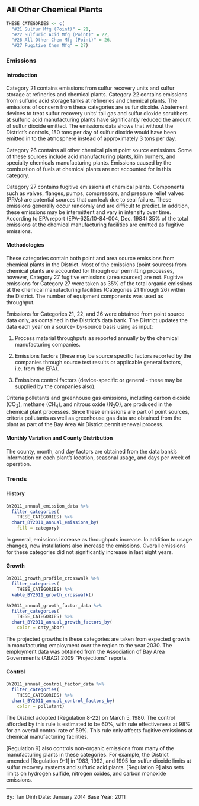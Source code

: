 ## All Other Chemical Plants {#chem-fac-other}

```r
THESE_CATEGORIES <- c(
  "#21 Sulfur Mfg (Point)" = 21,
  "#22 Sulfuric Acid Mfg (Point)" = 22,
  "#26 All Other Chem Mfg (Point)" = 26,
  "#27 Fugitive Chem Mfg" = 27)
```

### Emissions

#### Introduction {-}

Category 21 contains emissions from sulfur recovery units and sulfur storage at refineries and chemical plants. Category 22 contains emissions from sulfuric acid storage tanks at refineries and chemical plants. The emissions of concern from these categories are sulfur dioxide. Abatement devices to treat sulfur recovery units' tail gas and sulfur dioxide scrubbers at sulfuric acid manufacturing plants have significantly reduced the amount of sulfur dioxide emitted. The emissions data shows that without the District’s controls, 150 tons per day of sulfur dioxide would have been emitted in to the atmosphere instead of approximately 3 tons per day.

Category 26 contains all other chemical plant point source emissions. Some of these sources include acid manufacturing plants, kiln burners, and specialty chemicals manufacturing plants. Emissions caused by the combustion of fuels at chemical plants are not accounted for in this category.

Category 27 contains fugitive emissions at chemical plants. Components such as valves, flanges, pumps, compressors, and pressure relief valves (PRVs) are potential sources that can leak due to seal failure. These emissions generally occur randomly and are difficult to predict. In addition, these emissions may be intermittent and vary in intensity over time. According to EPA report (EPA-625/10-84-004, Dec. 1984) 35% of the total emissions at the chemical manufacturing facilities are emitted as fugitive emissions.

#### Methodologies {-}

These categories contain both point and area source emissions from chemical plants in the District. Most of the emissions (point sources) from chemical plants are accounted for through our permitting processes, however, Category 27 fugitive emissions (area sources) are not. Fugitive emissions for Category 27 were taken as 35% of the total organic emissions at the chemical manufacturing facilities (Categories 21 through 26) within the District. The number of equipment components was used as throughput.

Emissions for Categories 21, 22, and 26 were obtained from point source data only, as contained in the District's data bank. The District updates the data each year on a source- by-source basis using as input:

1. Process material throughputs as reported annually by the chemical manufacturing companies.

2. Emissions factors (these may be source specific factors reported by the companies through source test results or applicable general factors, i.e. from the EPA).

3. Emissions control factors (device-specific or general - these may be supplied by the companies also).

Criteria pollutants and greenhouse gas emissions, including carbon dioxide (CO~2~), methane (CH~4~), and nitrous oxide (N~2~O), are produced in the chemical plant processes. Since these emissions are part of point sources, criteria pollutants as well as greenhouse gas data are obtained from the plant as part of the Bay Area Air District permit renewal process.

#### Monthly Variation and County Distribution {-}

The county, month, and day factors are obtained from the data bank's information on each plant's location, seasonal usage, and days per week of operation.

### Trends

#### History {-}

```r
BY2011_annual_emission_data %>%
  filter_categories(
    THESE_CATEGORIES) %>%
  chart_BY2011_annual_emissions_by(
    fill = category)
```

In general, emissions increase as throughputs increase. In addition to usage changes, new installations also increase the emissions. Overall emissions for these categories did not significantly increase in last eight years.

#### Growth {-}

```r
BY2011_growth_profile_crosswalk %>%
  filter_categories(
    THESE_CATEGORIES) %>%
  kable_BY2011_growth_crosswalk()
```

```r
BY2011_annual_growth_factor_data %>%
  filter_categories(
    THESE_CATEGORIES) %>%
  chart_BY2011_annual_growth_factors_by(
    color = cnty_abbr)
```

The projected growths in these categories are taken from expected growth in manufacturing employment over the region to the year 2030. The employment data was obtained from the Association of Bay Area Government's (ABAG) 2009 "Projections" reports.

#### Control {#chem-fac-other-control -}

```r
BY2011_annual_control_factor_data %>%
  filter_categories(
    THESE_CATEGORIES) %>%
  chart_BY2011_annual_control_factors_by(
    color = pollutant)
```

The District adopted [Regulation 8-22] on March 5, 1980. The control afforded by this rule is estimated to be 60%, with rule effectiveness at 98% for an overall control rate of 59%. This rule only affects fugitive emissions at chemical manufacturing facilities.

[Regulation 9] also controls non-organic emissions from many of the manufacturing plants in these categories. For example, the District amended [Regulation 9-1] in 1983, 1992, and 1995 for sulfur dioxide limits at sulfur recovery systems and sulfuric acid plants. [Regulation 9] also sets limits on hydrogen sulfide, nitrogen oxides, and carbon monoxide emissions.

***

By: Tan Dinh
Date: January 2014
Base Year: 2011

